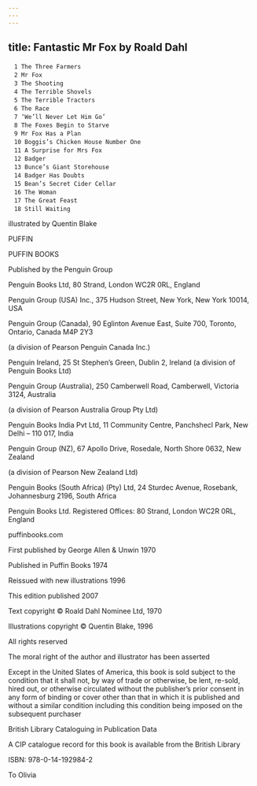 ```yaml
---
---
---
```

title: Fantastic Mr Fox by Roald Dahl
---


```
　1 The Three Farmers
　2 Mr Fox
　3 The Shooting
　4 The Terrible Shovels
　5 The Terrible Tractors
　6 The Race
　7 ‘We’ll Never Let Him Go’
　8 The Foxes Begin to Starve
　9 Mr Fox Has a Plan
　10 Boggis’s Chicken House Number One
　11 A Surprise for Mrs Fox
　12 Badger
　13 Bunce’s Giant Storehouse
　14 Badger Has Doubts
　15 Bean’s Secret Cider Cellar
　16 The Woman
　17 The Great Feast
　18 Still Waiting
```

illustrated by Quentin Blake





PUFFIN





PUFFIN BOOKS

Published by the Penguin Group

Penguin Books Ltd, 80 Strand, London WC2R 0RL, England

Penguin Group (USA) Inc., 375 Hudson Street, New York, New York 10014, USA

Penguin Group (Canada), 90 Eglinton Avenue East, Suite 700, Toronto, Ontario, Canada M4P 2Y3

(a division of Pearson Penguin Canada Inc.)

Penguin Ireland, 25 St Stephen’s Green, Dublin 2, Ireland (a division of Penguin Books Ltd)

Penguin Group (Australia), 250 Camberwell Road, Camberwell, Victoria 3124, Australia

(a division of Pearson Australia Group Pty Ltd)

Penguin Books India Pvt Ltd, 11 Community Centre, Panchshecl Park, New Delhi – 110 017, India

Penguin Group (NZ), 67 Apollo Drive, Rosedale, North Shore 0632, New Zealand

(a division of Pearson New Zealand Ltd)

Penguin Books (South Africa) (Pty) Ltd, 24 Sturdec Avenue, Rosebank, Johannesburg 2196, South Africa

Penguin Books Ltd. Registered Offices: 80 Strand, London WC2R 0RL, England

puffinbooks.com

First published by George Allen & Unwin 1970

Published in Puffin Books 1974

Reissued with new illustrations 1996

This edition published 2007

Text copyright © Roald Dahl Nominee Ltd, 1970

Illustrations copyright © Quentin Blake, 1996

All rights reserved

The moral right of the author and illustrator has been asserted

Except in the United Slates of America, this book is sold subject to the condition that it shall not, by way of trade or otherwise, be lent, re-sold, hired out, or otherwise circulated without the publisher’s prior consent in any form of binding or cover other than that in which it is published and without a similar condition including this condition being imposed on the subsequent purchaser

British Library Cataloguing in Publication Data

A CIP catalogue record for this book is available from the British Library

ISBN: 978-0-14-192984-2





To Olivia